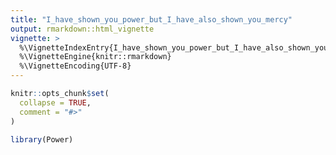 ```yaml
---
title: "I_have_shown_you_power_but_I_have_also_shown_you_mercy"
output: rmarkdown::html_vignette
vignette: >
  %\VignetteIndexEntry{I_have_shown_you_power_but_I_have_also_shown_you_mercy}
  %\VignetteEngine{knitr::rmarkdown}
  %\VignetteEncoding{UTF-8}
---
```


```r
knitr::opts_chunk$set(
  collapse = TRUE,
  comment = "#>"
)
```

```r
library(Power)
```
